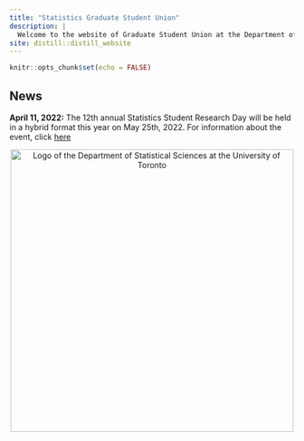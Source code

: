 ```yaml
---
title: "Statistics Graduate Student Union"
description: |
  Welcome to the website of Graduate Student Union at the Department of Statistical Sciences at the University of Toronto.
site: distill::distill_website
---
```


```r
knitr::opts_chunk$set(echo = FALSE)
```


## News
**April 11, 2022:** The 12th annual Statistics Student Research Day will be held in a hybrid format this year on May 25th, 2022. For information about the event, click [here](https://sgsu-uoft.github.io/ResearchDay2022/)

<center>
<div class "layout-chunk">
<img align="center" src="dept_logo.png" width="500" alt="Logo of the Department of Statistical Sciences at the University of Toronto">
</div>
</center>


